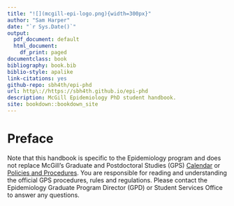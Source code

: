 ```yaml
--- 
title: "![](mcgill-epi-logo.png){width=300px}"
author: "Sam Harper"
date: "`r Sys.Date()`"
output:
  pdf_document: default
  html_document:
    df_print: paged
documentclass: book
bibliography: book.bib
biblio-style: apalike
link-citations: yes
github-repo: sbh4th/epi-phd
url: http\://https://sbh4th.github.io/epi-phd
description: McGill Epidemiology PhD student handbook.
site: bookdown::bookdown_site
---
```


# Preface {-}

Note that this handbook is specific to the Epidemiology program and does not replace McGill's Graduate and Postdoctoral Studies (GPS) [Calendar](https://www.mcgill.ca/students/courses/calendars/) or [Policies and Procedures](https://www.mcgill.ca/gps/students/policies-and-guidelines). You are responsible for reading and understanding the official GPS procedures, rules and regulations. Please contact the Epidemiology Graduate Program Director (GPD) or Student Services Office to answer any questions.
